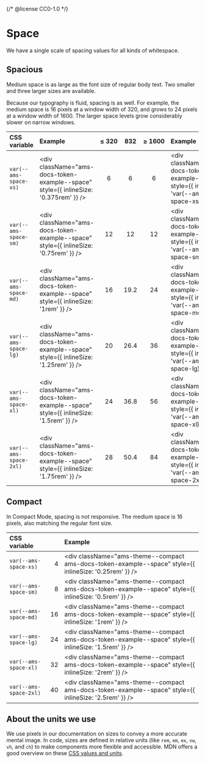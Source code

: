{/* @license CC0-1.0 */}


<Meta title="Brand/Design Tokens/Space" />

# Space

We have a single scale of spacing values for all kinds of whitespace.

## Spacious

Medium space is as large as the font size of regular body text.
Two smaller and three larger sizes are available.

Because our typography is fluid, spacing is as well.
For example, the medium space is 16 pixels at a window width of 320, and grows to 24 pixels at a window width of 1600.
The larger space levels grow considerably slower on narrow windows.

| CSS variable           | Example                                                                              | ≤&nbsp;320 | 832  | ≥&nbsp;1600 | Example                                                                                          |
| :--------------------- | :----------------------------------------------------------------------------------- | :--------: | :--: | :---------: | :----------------------------------------------------------------------------------------------- |
| `var(--ams-space-xs)`  | <div className="ams-docs-token-example--space" style={{ inlineSize: '0.375rem' }} /> |     6      |  6   |      6      | <div className="ams-docs-token-example--space" style={{ inlineSize: 'var(--ams-space-xs)' }} />  |
| `var(--ams-space-sm)`  | <div className="ams-docs-token-example--space" style={{ inlineSize: '0.75rem' }} />  |     12     |  12  |     12      | <div className="ams-docs-token-example--space" style={{ inlineSize: 'var(--ams-space-sm)' }} />  |
| `var(--ams-space-md)`  | <div className="ams-docs-token-example--space" style={{ inlineSize: '1rem' }} />     |     16     | 19.2 |     24      | <div className="ams-docs-token-example--space" style={{ inlineSize: 'var(--ams-space-md)' }} />  |
| `var(--ams-space-lg)`  | <div className="ams-docs-token-example--space" style={{ inlineSize: '1.25rem' }} />  |     20     | 26.4 |     36      | <div className="ams-docs-token-example--space" style={{ inlineSize: 'var(--ams-space-lg)' }} />  |
| `var(--ams-space-xl)`  | <div className="ams-docs-token-example--space" style={{ inlineSize: '1.5rem' }} />   |     24     | 36.8 |     56      | <div className="ams-docs-token-example--space" style={{ inlineSize: 'var(--ams-space-xl)' }} />  |
| `var(--ams-space-2xl)` | <div className="ams-docs-token-example--space" style={{ inlineSize: '1.75rem' }} />  |     28     | 50.4 |     84      | <div className="ams-docs-token-example--space" style={{ inlineSize: 'var(--ams-space-2xl)' }} /> |

## Compact

In Compact Mode, spacing is not responsive.
The medium space is 16 pixels, also matching the regular font size.

| CSS variable           |     | Example                                                                                                |
| :--------------------- | --: | :----------------------------------------------------------------------------------------------------- |
| `var(--ams-space-xs)`  |   4 | <div className="ams-theme--compact ams-docs-token-example--space" style={{ inlineSize: '0.25rem' }} /> |
| `var(--ams-space-sm)`  |   8 | <div className="ams-theme--compact ams-docs-token-example--space" style={{ inlineSize: '0.5rem' }} />  |
| `var(--ams-space-md)`  |  16 | <div className="ams-theme--compact ams-docs-token-example--space" style={{ inlineSize: '1rem' }} />    |
| `var(--ams-space-lg)`  |  24 | <div className="ams-theme--compact ams-docs-token-example--space" style={{ inlineSize: '1.5rem' }} />  |
| `var(--ams-space-xl)`  |  32 | <div className="ams-theme--compact ams-docs-token-example--space" style={{ inlineSize: '2rem' }} />    |
| `var(--ams-space-2xl)` |  40 | <div className="ams-theme--compact ams-docs-token-example--space" style={{ inlineSize: '2.5rem' }} />  |

## About the units we use

We use pixels in our documentation on sizes to convey a more accurate mental image.
In code, sizes are defined in relative units (like `rem`, `em`, `ex`, `vw`, `vh`, and `ch`) to make components more flexible and accessible.
MDN offers a good overview on these [CSS values and units](https://developer.mozilla.org/en-US/docs/Web/CSS/CSS_Values_and_Units).
